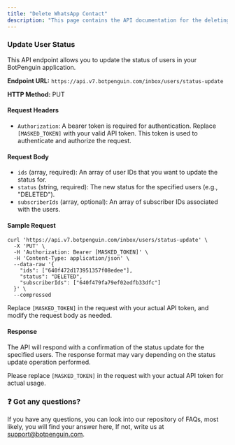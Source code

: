 ```yaml
---
title: "Delete WhatsApp Contact"
description: "This page contains the API documentation for the deleting any WhatsApp contact."
---
```


### **Update User Status**

This API endpoint allows you to update the status of users in your BotPenguin application.

**Endpoint URL:** `https://api.v7.botpenguin.com/inbox/users/status-update`

**HTTP Method:** PUT

#### **Request Headers**

- `Authorization`: A bearer token is required for authentication. Replace `[MASKED_TOKEN]` with your valid API token. This token is used to authenticate and authorize the request.

#### **Request Body**

- `ids` (array, required): An array of user IDs that you want to update the status for.
- `status` (string, required): The new status for the specified users (e.g., "DELETED").
- `subscriberIds` (array, optional): An array of subscriber IDs associated with the users.

#### **Sample Request**

```
curl 'https://api.v7.botpenguin.com/inbox/users/status-update' \
  -X 'PUT' \
  -H 'Authorization: Bearer [MASKED_TOKEN]' \
  -H 'Content-Type: application/json' \
  --data-raw '{
    "ids": ["640f472d173951357f08edee"],
    "status": "DELETED",
    "subscriberIds": ["640f479fa79ef02edfb33dfc"]
  }' \
  --compressed
```

Replace `[MASKED_TOKEN]` in the request with your actual API token, and modify the request body as needed.

#### **Response**

The API will respond with a confirmation of the status update for the specified users. The response format may vary depending on the status update operation performed.

Please replace `[MASKED_TOKEN]` in the request with your actual API token for actual usage.

### **❓ Got any questions?**

If you have any questions, you can look into our repository of FAQs, most likely, you will find your answer here, If not, write us at [support@botpenguin.com](mailto:support@botpenguin.com).
